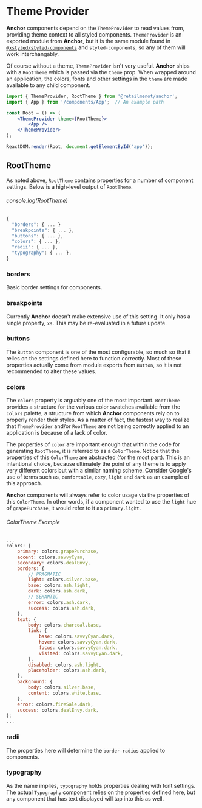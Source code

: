 
# Theme Provider

**Anchor** components depend on the `ThemeProvider` to read values from, providing theme context to
all styled components. `ThemeProvider` is an exported module from **Anchor**, but it is the same
module found in <a target="_blank" href="https://www.smooth-code.com/open-source/xstyled/">`@xstyled/styled-components`</a> and
`styled-components`, so any of them will work interchangably.

Of course without a theme, `ThemeProvider` isn't very useful. **Anchor** ships with a `RootTheme`
which is passed via the `theme` prop. When wrapped around an application, the colors, fonts and
other settings in the `theme` are made available to any child component.

```jsx
import { ThemeProvider, RootTheme } from '@retailmenot/anchor';
import { App } from '/components/App';  // An example path

const Root = () => (
    <ThemeProvider theme={RootTheme}>
        <App />
    </ThemeProvider>
);

ReactDOM.render(Root, document.getElementById('app'));
```

## RootTheme

As noted above, `RootTheme` contains properties for a number of component settings. Below is a
high-level output of `RootTheme`.

###### console.log(RootTheme)
```jsx hideTitle
{
  "borders": { ... }
  "breakpoints": { ... },
  "buttons": { ... },
  "colors": { ... },
  "radii": { ... },
  "typography": { ... },
}
```

### borders

Basic border settings for components.

### breakpoints

Currently **Anchor** doesn't make extensive use of this setting. It only has a single
property, `xs`. This may be re-evaluated in a future update.

### buttons

The <Link to="/components/button">`Button`</Link> component is one of the most configurable, so much
so that it relies on the settings defined here to function correctly. Most of these properties
actually come from module exports from <Link to="/components/button">`Button`</Link>, so it is not
recommended to alter these values.

### colors

The `colors` property is arguably one of the most important. `RootTheme` provides a structure for
the various color swatches available from the <Link to="/theme/colors/">`colors`</Link> palette, a
structure from which **Anchor** components rely on to properly render their styles. As a matter of
fact, the fastest way to realize that `ThemeProvider` and/or `RootTheme` are not being correctly
applied to an application is because of a lack of color.

The properties of `color` are important enough that within the code for generating `RootTheme`, it
is referred to as a `ColorTheme`. Notice that the properties of this `ColorTheme` are abstracted
(for the most part). This is an intentional choice, because ultimately the point of any theme is to
apply very different colors but with a similar naming scheme. Consider Google's use of terms such
as, `comfortable`, `cozy`, `light` and `dark` as an example of this approach.

**Anchor** components will always refer to color usage via the properties of this `ColorTheme`. In
other words, if a component wanted to use the `light` hue of `grapePurchase`, it would refer to it
as `primary.light`.

###### ColorTheme Example
```jsx hideTitle
...
colors: {
    primary: colors.grapePurchase,
    accent: colors.savvyCyan,
    secondary: colors.dealEnvy,
    borders: {
        // PRAGMATIC
        light: colors.silver.base,
        base: colors.ash.light,
        dark: colors.ash.dark,
        // SEMANTIC
        error: colors.ash.dark,
        success: colors.ash.dark,
    },
    text: {
        body: colors.charcoal.base,
        link: {
            base: colors.savvyCyan.dark,
            hover: colors.savvyCyan.dark,
            focus: colors.savvyCyan.dark,
            visited: colors.savvyCyan.dark,
        },
        disabled: colors.ash.light,
        placeholder: colors.ash.dark,
    },
    background: {
        body: colors.silver.base,
        content: colors.white.base,
    },
    error: colors.fireSale.dark,
    success: colors.dealEnvy.dark,
};
...
```

### radii

The properties here will determine the `border-radius` applied to components.

### typography

As the name implies, `typography` holds properties dealing with font settings. The
actual <Link to="/components/typography">`Typography`</Link> component relies on the properties
defined here, but any component that has text displayed will tap into this as well.
